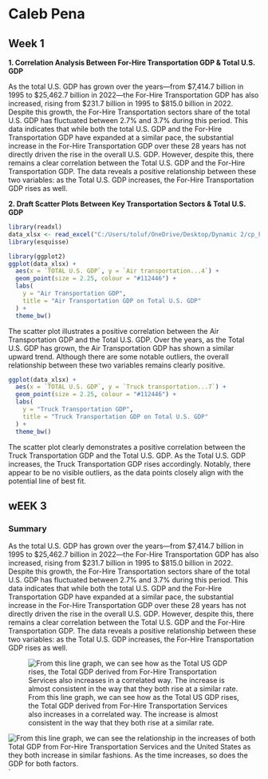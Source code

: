 # Caleb Pena

## Week 1

**1. Correlation Analysis Between For-Hire Transportation GDP & Total U.S. GDP**

As the total U.S. GDP has grown over the years—from \$7,414.7 billion in 1995 to \$25,462.7 billion in 2022—the For-Hire Transportation GDP has also increased, rising from \$231.7 billion in 1995 to \$815.0 billion in 2022. Despite this growth, the For-Hire Transportation sectors share of the total U.S. GDP has fluctuated between 2.7% and 3.7% during this period. This data indicates that while both the total U.S. GDP and the For-Hire Transportation GDP have expanded at a similar pace, the substantial increase in the For-Hire Transportation GDP over these 28 years has not directly driven the rise in the overall U.S. GDP. However, despite this, there remains a clear correlation between the Total U.S. GDP and the For-Hire Transportation GDP. The data reveals a positive relationship between these two variables: as the Total U.S. GDP increases, the For-Hire Transportation GDP rises as well.

**2. Draft Scatter Plots Between Key Transportation Sectors & Total U.S. GDP**

```r
library(readxl)
data_xlsx <- read_excel("C:/Users/toluf/OneDrive/Desktop/Dynamic 2/cp_Finalmain/finalpro.xlsx", sheet = "Sheet2")
library(esquisse)

```

```r
library(ggplot2)
ggplot(data_xlsx) +
  aes(x = `TOTAL U.S. GDP`, y = `Air transportation...4`) +
  geom_point(size = 2.25, colour = "#112446") +
  labs(
    y = "Air Transportation GDP",
    title = "Air Transportation GDP on Total U.S. GDP"
  ) +
  theme_bw()

```

The scatter plot illustrates a positive correlation between the Air Transportation GDP and the Total U.S. GDP. Over the years, as the Total U.S. GDP has grown, the Air Transportation GDP has shown a similar upward trend. Although there are some notable outliers, the overall relationship between these two variables remains clearly positive.

```r
ggplot(data_xlsx) +
  aes(x = `TOTAL U.S. GDP`, y = `Truck transportation...7`) +
  geom_point(size = 2.25, colour = "#112446") +
  labs(
    y = "Truck Transportation GDP",
    title = "Truck Transportation GDP on Total U.S. GDP"
  ) +
  theme_bw()

```

The scatter plot clearly demonstrates a positive correlation between the Truck Transportation GDP and the Total U.S. GDP. As the Total U.S. GDP increases, the Truck Transportation GDP rises accordingly. Notably, there appear to be no visible outliers, as the data points closely align with the potential line of best fit.

## wEEK 3

### Summary

As the total U.S. GDP has grown over the years—from \$7,414.7 billion in 1995 to \$25,462.7 billion in 2022—the For-Hire Transportation GDP has also increased, rising from \$231.7 billion in 1995 to \$815.0 billion in 2022. Despite this growth, the For-Hire Transportation sectors share of the total U.S. GDP has fluctuated between 2.7% and 3.7% during this period. This data indicates that while both the total U.S. GDP and the For-Hire Transportation GDP have expanded at a similar pace, the substantial increase in the For-Hire Transportation GDP over these 28 years has not directly driven the rise in the overall U.S. GDP. However, despite this, there remains a clear correlation between the Total U.S. GDP and the For-Hire Transportation GDP. The data reveals a positive relationship between these two variables: as the Total U.S. GDP increases, the For-Hire Transportation GDP rises as well.

![From this line graph, we can see how as the Total US GDP rises, the Total GDP derived from For-Hire Transportation Services also increases in a correlated way. The increase is almost consistent in the way that they both rise at a similar rate.](1.png)

![From this line graph, we can see the relationship in the increases of both Total GDP from For-Hire Transportation Services and the United States as they both increase in similar fashions. As the time increases, so does the GDP for both factors.](2.png)\`
